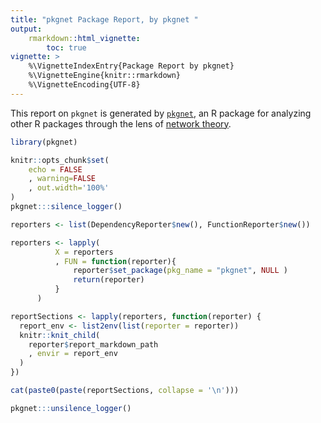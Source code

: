 ```yaml
---
title: "pkgnet Package Report, by pkgnet "
output: 
    rmarkdown::html_vignette:
        toc: true
vignette: >
    %\VignetteIndexEntry{Package Report by pkgnet}
    %\VignetteEngine{knitr::rmarkdown}
    %\VignetteEncoding{UTF-8}
---
```


This report on `pkgnet` is generated by [`pkgnet`](https://uptakeopensource.github.io/pkgnet/), an R package for analyzing other R packages through the lens of [network theory](https://en.wikipedia.org/wiki/Network_theory). 

```r
library(pkgnet)

knitr::opts_chunk$set(
    echo = FALSE
    , warning=FALSE
    , out.width='100%'
)
pkgnet:::silence_logger()

reporters <- list(DependencyReporter$new(), FunctionReporter$new())

reporters <- lapply(
          X = reporters
          , FUN = function(reporter){
              reporter$set_package(pkg_name = "pkgnet", NULL )
              return(reporter)
          }
      )

```

```r
reportSections <- lapply(reporters, function(reporter) {
  report_env <- list2env(list(reporter = reporter))
  knitr::knit_child(
    reporter$report_markdown_path
    , envir = report_env
  )
})

```

```r
cat(paste0(paste(reportSections, collapse = '\n')))
```

```r
pkgnet:::unsilence_logger()
```
